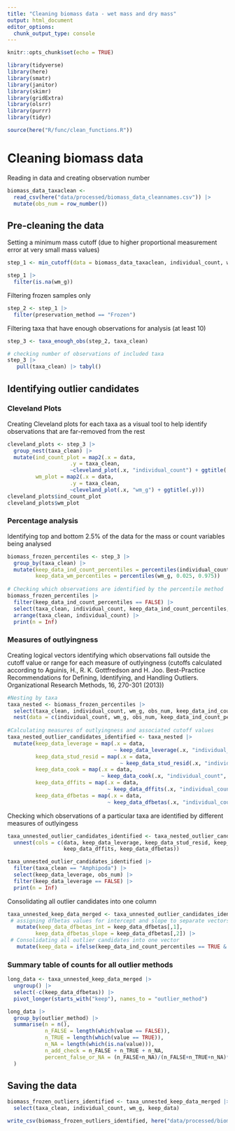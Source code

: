 ```yaml
---
title: "Cleaning biomass data - wet mass and dry mass"
output: html_document
editor_options: 
  chunk_output_type: console
---
```


```r
knitr::opts_chunk$set(echo = TRUE)

library(tidyverse)
library(here)
library(smatr)
library(janitor)
library(skimr)
library(gridExtra)
library(olsrr)
library(purrr)
library(tidyr)

source(here("R/func/clean_functions.R"))
```

# Cleaning biomass data

Reading in data and creating observation number

```r
biomass_data_taxaclean <-
  read_csv(here("data/processed/biomass_data_cleannames.csv")) |> 
  mutate(obs_num = row_number())
```

## Pre-cleaning the data

Setting a minimum mass cutoff (due to higher proportional measurement error at very small mass values) 

```r
step_1 <- min_cutoff(data = biomass_data_taxaclean, individual_count, wm_g) 

step_1 |>
  filter(is.na(wm_g))

```

Filtering frozen samples only

```r
step_2 <- step_1 |>
  filter(preservation_method == "Frozen")
```

Filtering taxa that have enough observations for analysis (at least 10)

```r
step_3 <- taxa_enough_obs(step_2, taxa_clean)

# checking number of observations of included taxa
step_3 |>
   pull(taxa_clean) |> tabyl()
```

## Identifying outlier candidates

### Cleveland Plots

Creating Cleveland plots for each taxa as a visual tool to help identify observations that are far-removed from the rest

```r
cleveland_plots <- step_3 |>
  group_nest(taxa_clean) |>
  mutate(ind_count_plot = map2(.x = data,
                    .y = taxa_clean,
                    ~cleveland_plot(.x, "individual_count") + ggtitle(.y)),
         wm_plot = map2(.x = data,
                    .y = taxa_clean,
                    ~cleveland_plot(.x, "wm_g") + ggtitle(.y)))
cleveland_plots$ind_count_plot
cleveland_plots$wm_plot
```

### Percentage analysis 

Identifying top and bottom 2.5% of the data for the mass or count variables being analysed

```r
biomass_frozen_percentiles <- step_3 |>
  group_by(taxa_clean) |>
  mutate(keep_data_ind_count_percentiles = percentiles(individual_count, 0.025, 0.975),
         keep_data_wm_percentiles = percentiles(wm_g, 0.025, 0.975))
  
# Checking which observations are identified by the percentile method
biomass_frozen_percentiles |> 
  filter(keep_data_ind_count_percentiles == FALSE) |> 
  select(taxa_clean, individual_count, keep_data_ind_count_percentiles, obs_num) |>
  arrange(taxa_clean, individual_count) |>
  print(n = Inf)
```

### Measures of outlyingness

Creating logical vectors identifying which observations fall outside the cutoff value or range for each measure of outlyingness (cutoffs calculated according to Aguinis, H., R. K. Gottfredson and H. Joo. Best-Practice Recommendations for Defining, Identifying, and Handling Outliers. Organizational Research Methods, 16, 270-301 (2013))

```r
#Nesting by taxa
taxa_nested <- biomass_frozen_percentiles |> 
  select(taxa_clean, individual_count, wm_g, obs_num, keep_data_ind_count_percentiles, keep_data_wm_percentiles) |> 
  nest(data = c(individual_count, wm_g, obs_num, keep_data_ind_count_percentiles, keep_data_wm_percentiles))
  
#Calculating measures of outlyingness and associated cutoff values
taxa_nested_outlier_candidates_identified <- taxa_nested |> 
  mutate(keep_data_leverage = map(.x = data,
                                  ~ keep_data_leverage(.x, "individual_count", "wm_g")),
         keep_data_stud_resid = map(.x = data,
                                    ~ keep_data_stud_resid(.x, "individual_count", "wm_g")),
         keep_data_cook = map(.x = data,
                              ~ keep_data_cook(.x, "individual_count", "wm_g")),
         keep_data_dffits = map(.x = data,
                                ~ keep_data_dffits(.x, "individual_count", "wm_g")),
         keep_data_dfbetas = map(.x = data,
                                ~ keep_data_dfbetas(.x, "individual_count", "wm_g")))
```

Checking which observations of a particular taxa are identified by different measures of outlyingess

```r
taxa_unnested_outlier_candidates_identified <- taxa_nested_outlier_candidates_identified |>
  unnest(cols = c(data, keep_data_leverage, keep_data_stud_resid, keep_data_cook, 
                  keep_data_dffits, keep_data_dfbetas)) 

taxa_unnested_outlier_candidates_identified |>
  filter(taxa_clean == "Amphipoda") |>
  select(keep_data_leverage, obs_num) |>
  filter(keep_data_leverage == FALSE) |>
  print(n = Inf)
```

Consolidating all outlier candidates into one column

```r
taxa_unnested_keep_data_merged <- taxa_unnested_outlier_candidates_identified |>
 # assigning dfbetas values for intercept and slope to separate vectors
   mutate(keep_data_dfbetas_int = keep_data_dfbetas[,1], 
         keep_data_dfbetas_slope = keep_data_dfbetas[,2]) |>
 # Consolidating all outlier candidates into one vector
   mutate(keep_data = ifelse(keep_data_ind_count_percentiles == TRUE & keep_data_wm_percentiles == TRUE & keep_data_cook == TRUE & keep_data_leverage == TRUE & keep_data_stud_resid == TRUE & keep_data_dffits == TRUE & keep_data_dfbetas_int == TRUE & keep_data_dfbetas_slope == TRUE, TRUE, FALSE)) 
```

### Summary table of counts for all outlier methods 

```r
long_data <- taxa_unnested_keep_data_merged |> 
  ungroup() |> 
  select(-c(keep_data_dfbetas)) |> 
  pivot_longer(starts_with("keep"), names_to = "outlier_method") 

long_data |> 
  group_by(outlier_method) |> 
  summarise(n = n(),
            n_FALSE = length(which(value == FALSE)),
            n_TRUE = length(which(value == TRUE)),
            n_NA = length(which(is.na(value))),
            n_add_check = n_FALSE + n_TRUE + n_NA,
            percent_false_or_NA = (n_FALSE+n_NA)/(n_FALSE+n_TRUE+n_NA)*100
  )
```

## Saving the data
```r
biomass_frozen_outliers_identified <- taxa_unnested_keep_data_merged |>
  select(taxa_clean, individual_count, wm_g, keep_data)

write_csv(biomass_frozen_outliers_identified, here("data/processed/biomass_frozen_count_wm_outliers_identified.csv"))
```


